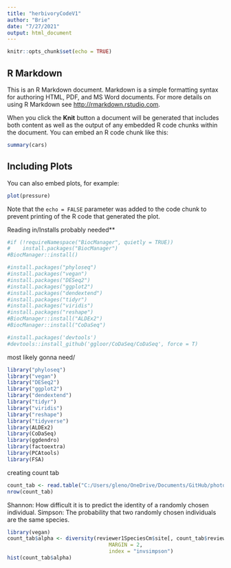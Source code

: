 ```yaml
---
title: "herbivoryCodeV1"
author: "Brie"
date: "7/27/2021"
output: html_document
---
```


```r
knitr::opts_chunk$set(echo = TRUE)
```

## R Markdown

This is an R Markdown document. Markdown is a simple formatting syntax for authoring HTML, PDF, and MS Word documents. For more details on using R Markdown see <http://rmarkdown.rstudio.com>.

When you click the **Knit** button a document will be generated that includes both content as well as the output of any embedded R code chunks within the document. You can embed an R code chunk like this:

```r
summary(cars)
```

## Including Plots

You can also embed plots, for example:

```r
plot(pressure)
```

Note that the `echo = FALSE` parameter was added to the code chunk to prevent printing of the R code that generated the plot.


Reading in/Installs probably needed**
```r
#if (!requireNamespace("BiocManager", quietly = TRUE))
#    install.packages("BiocManager")
#BiocManager::install()

#install.packages("phyloseq")
#install.packages("vegan")
#install.packages("DESeq2")
#install.packages("ggplot2")
#install.packages("dendextend")
#install.packages("tidyr")
#install.packages("viridis")
#install.packages("reshape")
#BiocManager::install("ALDEx2")
#BiocManager::install("CoDaSeq")

#install.packages('devtools')
#devtools::install_github('ggloor/CoDaSeq/CoDaSeq', force = T)

```
most likely gonna need\/
```r
library("phyloseq")
library("vegan")
library("DESeq2")
library("ggplot2")
library("dendextend")
library("tidyr")
library("viridis")
library("reshape")
library("tidyverse")
library(ALDEx2)
library(CoDaSeq)
library(ggdendro)
library(factoextra)
library(PCAtools)
library(FSA)
```

creating count tab
```r
count_tab <- read.table("C:/Users/gleno/OneDrive/Documents/GitHub/photogrammetryNOAA/herbivory/data/herbivoryDataSheet4R.csv", header = T, sep = "\t", row.names = 1)
nrow(count_tab)
```
Shannon: How difficult it is to predict the identity of a randomly chosen individual.
Simpson: The probability that two randomly chosen individuals are the same species.


```r

library(vegan)
count_tab$alpha <- diversity(reviewer1SpeciesCm$site[, count_tab$reviewer1SpeciesCm],
                                 MARGIN = 2,
                                 index = "invsimpson")
hist(count_tab$alpha)

```













